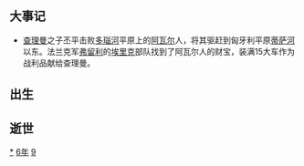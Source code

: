 {{yearTOC|796|唐'''[[貞元_(唐朝)|貞元]]十二年'''；南诏'''[[上元_(南诏)|上元]]十三年'''；日本'''[[延曆|延曆]]十五年'''；渤海国'''[[正曆_(渤海)|正曆]]二年'''}}

== 大事记 ==
*[[查理曼|查理曼]]之子丕平击败[[多瑙河|多瑙河]]平原上的[[阿瓦尔|阿瓦尔]]人，将其驱赶到匈牙利平原[[蒂萨河|蒂萨河]]以东。法兰克军[[弗留利|弗留利]]的[[埃里克|埃里克]]部队找到了阿瓦尔人的财宝，装满15大车作为战利品献给查理曼。

== 出生 ==

== 逝世 ==
[[Category:796年|*]]
[[Category:790年代|6年]]
[[Category:8世纪各年|9]]